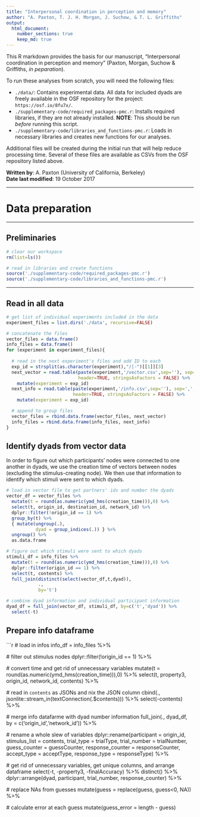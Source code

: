 ```yaml
---
title: "Interpersonal coordination in perception and memory"
author: "A. Paxton, T. J. H. Morgan, J. Suchow, & T. L. Griffiths"
output: 
  html_document:
    number_sections: true
    keep_md: true
---
```


This R markdown provides the basis for our manuscript, "Interpersonal coordination in perception and memory" (Paxton, Morgan, Suchow & Griffiths, *in peparation*).

To run these analyses from scratch, you will need the following files:

* `./data/`: Contains experimental data. All data for included dyads are freely available in the OSF repository for the project: `https://osf.io/8fu7x/`.
* `./supplementary-code/required_packages-pmc.r`: Installs required libraries, if they are not already installed. **NOTE**: This should be run *before* running this script.
* `./supplementary-code/libraries_and_functions-pmc.r`: Loads in necessary libraries and creates new functions for our analyses.

Additional files will be created during the initial run that will help reduce processing time. Several of these files are available as CSVs from the OSF repository listed above.

**Written by**: A. Paxton (University of California, Berkeley)
<br>**Date last modified**: 19 October 2017

***

# Data preparation

***

## Preliminaries

```r

# clear our workspace
rm(list=ls())

# read in libraries and create functions
source('./supplementary-code/required_packages-pmc.r')
source('./supplementary-code/libraries_and_functions-pmc.r')

```

***

## Read in all data

```r

# get list of individual experiments included in the data
experiment_files = list.dirs('./data', recursive=FALSE)

# concatenate the files
vector_files = data.frame()
info_files = data.frame()
for (experiment in experiment_files){
  
  # read in the next experiment's files and add ID to each
  exp_id = strsplit(as.character(experiment),"/|-")[[1]][3]
  next_vector = read.table(paste(experiment,'/vector.csv',sep=''), sep=',',
                           header=TRUE, stringsAsFactors = FALSE) %>%
    mutate(experiment = exp_id)
  next_info = read.table(paste(experiment,'/info.csv',sep=''), sep=',',
                         header=TRUE, stringsAsFactors = FALSE) %>%
    mutate(experiment = exp_id)

  # append to group files
  vector_files = rbind.data.frame(vector_files, next_vector)
  info_files = rbind.data.frame(info_files, next_info)
}

```

## Identify dyads from vector data

In order to figure out which participants' nodes were connected to one another in dyads, we use the creation time of vectors between nodes (excluding the stimulus-creating node). We then use that information to identify which stimuli were sent to which dyads.

```r

# load in vector file to get partners' ids and number the dyads
vector_df = vector_files %>%
  mutate(t = round(as.numeric(ymd_hms(creation_time))),0) %>%
  select(t, origin_id, destination_id, network_id) %>%
  dplyr::filter(!origin_id == 1) %>%
  group_by(t) %>%
  { mutate(ungroup(.), 
           dyad = group_indices(.)) } %>%
  ungroup() %>%
  as.data.frame

# figure out which stimuli were sent to which dyads
stimuli_df = info_files %>%
  mutate(t = round(as.numeric(ymd_hms(creation_time))),0) %>%
  dplyr::filter(origin_id == 1) %>%
  select(t, contents) %>%
  full_join(distinct(select(vector_df,t,dyad)),
            ., 
            by='t')

# combine dyad information and individual participant information
dyad_df = full_join(vector_df, stimuli_df, by=c('t','dyad')) %>% 
  select(-t)

```

## Prepare info dataframe

```r

# load in infos
info_df = info_files %>%
  
  # filter out stimulus nodes
  dplyr::filter(!origin_id == 1) %>%
  
  # convert time and get rid of unnecessary variables
  mutate(t = round(as.numeric(ymd_hms(creation_time))),0) %>%
  select(t, property3, origin_id, network_id, contents) %>%
  
  # read in `contents` as JSONs and nix the JSON column
  cbind(.,
        jsonlite::stream_in(textConnection(.$contents))) %>%
  select(-contents) %>%
  
  # merge info datafarme with dyad number information
  full_join(., dyad_df,
            by = c('origin_id','network_id')) %>%
  
  # rename a whole slew of variables
  dplyr::rename(participant = origin_id,
                stimulus_list = contents,
                trial_type = trialType,
                trial_number = trialNumber,
                guess_counter = guessCounter,
                response_counter = responseCounter,
                accept_type = acceptType,
                response_type = responseType) %>%
  
  # get rid of unnecessary variables, get unique columns, and arrange dataframe
  select(-t, -property3, -finalAccuracy) %>%
  distinct() %>%
  dplyr::arrange(dyad, participant, trial_number, response_counter) %>%
  
  # replace NAs from guesses
  mutate(guess = replace(guess, guess<0, NA)) %>%
  
  # calculate error at each guess
  mutate(guess_error = length - guess)

